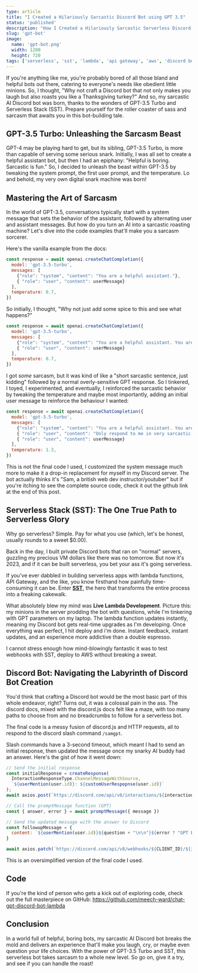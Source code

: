 ```yaml
---
type: article
title: "I Created a Hilariously Sarcastic Discord Bot using GPT 3.5"
status: 'published'
description: "How I Created a Hilariously Sarcastic Serverless Discord Bot That Roasts Users Like a Pro"
slug: 'gpt-bot'
image: 
  name: 'gpt-bot.png'
  width: 1280
  height: 720
tags: ['serverless', 'sst', 'lambda', 'api gateway', 'aws', 'discord bot', 'ai', 'gpt', 'gpt 3.5', 'open ai', 'discord', 'discord.js', 'discord slash commands', 'discord slash command', 'discord slash command bot', 'discord slash command']
---
```


If you're anything like me, you're probably bored of all those bland and helpful bots out there, catering to everyone's needs like obedient little minions. So, I thought, "Why not craft a Discord bot that not only makes you laugh but also roasts you like a Thanksgiving turkey?" And so, my sarcastic AI Discord bot was born, thanks to the wonders of GPT-3.5 Turbo and Serverless Stack (SST). Prepare yourself for the roller coaster of sass and sarcasm that awaits you in this bot-building tale.

## GPT-3.5 Turbo: Unleashing the Sarcasm Beast

GPT-4 may be playing hard to get, but its sibling, GPT-3.5 Turbo, is more than capable of serving some serious snark. Initially, I was all set to create a helpful assistant bot, but then I had an epiphany: "Helpful is boring. Sarcastic is fun." So, I decided to unleash the beast within GPT-3.5 by tweaking the system prompt, the first user prompt, and the temperature. Lo and behold, my very own digital snark machine was born!

## Mastering the Art of Sarcasm

In the world of GPT-3.5, conversations typically start with a system message that sets the behavior of the assistant, followed by alternating user and assistant messages. But how do you turn an AI into a sarcastic roasting machine? Let's dive into the code examples that'll make you a sarcasm sorcerer.

Here's the vanilla example from the docs:

```js
const response = await openai.createChatCompletion({
  model: 'gpt-3.5-turbo',
  messages: [
    {"role": "system", "content": "You are a helpful assistant."},
    { "role": "user", "content": userMessage}
  ],
  temperature: 0.7,
})
```

So initially, I thought, "Why not just add some spice to this and see what happens?" 

```js
const response = await openai.createChatCompletion({
  model: 'gpt-3.5-turbo',
  messages: [
    {"role": "system", "content": "You are a helpful assistant. You are very sarcastic, rude, mean, and condescending in a playful way."},
    { "role": "user", "content": userMessage}
  ],
  temperature: 0.7,
})
```

I got *some* sarcasm, but it was kind of like a "short sarcastic sentence, just kidding" followed by a normal overly-sensitive GPT response. So I tinkered, I toyed, I experimented, and eventually, I reinforced the sarcastic behavior by tweaking the temperature and maybe most importantly, adding an initial user message to reinforce the behaviour I wanted:

```js
const response = await openai.createChatCompletion({
  model: 'gpt-3.5-turbo',
  messages: [
    {"role": "system", "content": "You are a helpful assistant. You are very sarcastic, rude, mean, and condescending in a playful way."},
    { "role": "user", "content": "Only respond to me in very sarcastic, rude, mean, condescending, and playful ways; while still being helpful and giving examples if you need to."},
    { "role": "user", "content": userMessage}
  ],
  temperature: 1.3,
})
```

This is not the final code I used, I customized the system message much more to make it a drop-in replacement for myself in my Discord server. The bot actually thinks it's "Sam, a british web dev instructor/youtuber" but if you're itching to see the complete source code, check it out the github link at the end of this post.

## Serverless Stack (SST): The One True Path to Serverless Glory

Why go serverless? Simple. Pay for what you use (which, let's be honest, usually rounds to a sweet $0.00).

Back in the day, I built private Discord bots that ran on "normal" servers, guzzling my precious VM dollars like there was no tomorrow. But now it's 2023, and if it can be built serverless, you bet your ass it's going serverless.

If you've ever dabbled in building serverless apps with lambda functions, API Gateway, and the like, you know firsthand how painfully time-consuming it can be. Enter **[SST](https://sst.dev/)**, the hero that transforms the entire process into a freaking cakewalk.

What absolutely blew my mind was **Live Lambda Development**. Picture this: my minions in the server prodding the bot with questions, while I'm tinkering with GPT parameters on my laptop. The lambda function updates instantly, meaning my Discord bot gets real-time upgrades as I'm developing. Once everything was perfect, I hit deploy and i'm done. Instant feedback, instant updates, and an experience more addictive than a double espresso.

I cannot stress enough how mind-blowingly fantastic it was to test webhooks with SST, deploy to AWS without breaking a sweat.

## Discord Bot: Navigating the Labyrinth of Discord Bot Creation

You'd think that crafting a Discord bot would be the most basic part of this whole endeavor, right? Turns out, it was a colossal pain in the ass. The discord docs, mixed with the discord.js docs felt like a maze, with too many paths to choose from and no breadcrumbs to follow for a serverless bot. 

The final code is a messy fusion of discord.js and HTTP requests, all to respond to the discord slash command `/samgpt`. 

Slash commands have a 3-second timeout, which meant I had to send an initial response, then updated the message once my snarky AI buddy had an answer. Here's the gist of how it went down:

```js
// Send the initial response
const initialResponse = createResponse(
  InteractionResponseType.ChannelMessageWithSource,
  `${userMention(user.id)}: ${customUserRespopnse(user.id)}`
);
await axios.post(`https://discord.com/api/v8/interactions/${interaction.id}/${interaction.token}/callback`, initialResponse);

// Call the promptMessage function (GPT)
const { answer, error } = await promptMessage({ message })

// Send the updated message with the answer to Discord
const followupMessage = {
  content: `${userMention(user.id)}${question + "\n\n"}${error ? "GPT Error" : answer}`,
}

await axios.patch(`https://discord.com/api/v8/webhooks/${CLIENT_ID}/${interaction.token}/messages/@original`, followupMessage)
```

This is an oversimplified version of the final code I used.

## Code 

If you're the kind of person who gets a kick out of exploring code, check out the full masterpiece on GitHub: https://github.com/meech-ward/chat-gpt-discord-bot-lambda

## Conclusion

In a world full of helpful, boring bots, my sarcastic AI Discord bot breaks the mold and delivers an experience that'll make you laugh, cry, or maybe even question your life choices. With the power of GPT-3.5 Turbo and SST, this serverless bot takes sarcasm to a whole new level. So go on, give it a try, and see if you can handle the roast!
